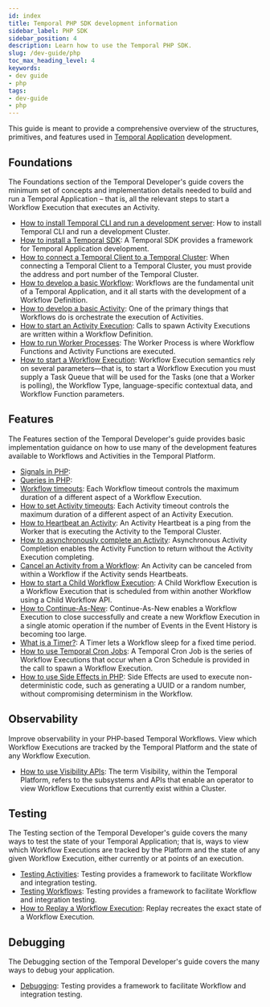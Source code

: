 ```yaml
---
id: index
title: Temporal PHP SDK development information
sidebar_label: PHP SDK
sidebar_position: 4
description: Learn how to use the Temporal PHP SDK.
slug: /dev-guide/php
toc_max_heading_level: 4
keywords:
- dev guide
- php
tags:
- dev-guide
- php
---
```



This guide is meant to provide a comprehensive overview of the structures, primitives, and features used in [Temporal Application](/temporal#temporal-application) development.

## Foundations

The Foundations section of the Temporal Developer's guide covers the minimum set of concepts and implementation details needed to build and run a Temporal Application – that is, all the relevant steps to start a Workflow Execution that executes an Activity.

- [How to install Temporal CLI and run a development server](/dev-guide/typescript/foundations#run-a-development-server): How to install Temporal CLI and run a development Cluster.
- [How to install a Temporal SDK](/dev-guide/php/foundations#install-a-temporal-sdk): A Temporal SDK provides a framework for Temporal Application development.
- [How to connect a Temporal Client to a Temporal Cluster](/dev-guide/php/foundations#connect-to-a-dev-cluster): When connecting a Temporal Client to a Temporal Cluster, you must provide the address and port number of the Temporal Cluster.
- [How to develop a basic Workflow](/dev-guide/php/foundations#develop-workflows): Workflows are the fundamental unit of a Temporal Application, and it all starts with the development of a Workflow Definition.
- [How to develop a basic Activity](/dev-guide/php/foundations#develop-activities): One of the primary things that Workflows do is orchestrate the execution of Activities.
- [How to start an Activity Execution](/dev-guide/php/foundations#activity-execution): Calls to spawn Activity Executions are written within a Workflow Definition.
- [How to run Worker Processes](/dev-guide/php/foundations#run-a-dev-worker): The Worker Process is where Workflow Functions and Activity Functions are executed.
- [How to start a Workflow Execution](/dev-guide/php/foundations#start-workflow-execution): Workflow Execution semantics rely on several parameters—that is, to start a Workflow Execution you must supply a Task Queue that will be used for the Tasks (one that a Worker is polling), the Workflow Type, language-specific contextual data, and Workflow Function parameters.

## Features

The Features section of the Temporal Developer's guide provides basic implementation guidance on how to use many of the development features available to Workflows and Activities in the Temporal Platform.

- [Signals in PHP](/dev-guide/php/features#signals):
- [Queries in PHP](/dev-guide/php/features#queries):
- [Workflow timeouts](/dev-guide/php/features#workflow-timeouts): Each Workflow timeout controls the maximum duration of a different aspect of a Workflow Execution.
- [How to set Activity timeouts](/dev-guide/php/features#activity-timeouts): Each Activity timeout controls the maximum duration of a different aspect of an Activity Execution.
- [How to Heartbeat an Activity](/dev-guide/php/features#activity-heartbeats): An Activity Heartbeat is a ping from the Worker that is executing the Activity to the Temporal Cluster.
- [How to asynchronously complete an Activity](/dev-guide/php/features#asynchronous-activity-completion): Asynchronous Activity Completion enables the Activity Function to return without the Activity Execution completing.
- [Cancel an Activity from a Workflow](/dev-guide/php/features#cancel-an-activity): An Activity can be canceled from within a Workflow if the Activity sends Heartbeats.
- [How to start a Child Workflow Execution](/dev-guide/php/features#child-workflows): A Child Workflow Execution is a Workflow Execution that is scheduled from within another Workflow using a Child Workflow API.
- [How to Continue-As-New](/dev-guide/php/features#continue-as-new): Continue-As-New enables a Workflow Execution to close successfully and create a new Workflow Execution in a single atomic operation if the number of Events in the Event History is becoming too large.
- [What is a Timer?](/dev-guide/php/features#timers): A Timer lets a Workflow sleep for a fixed time period.
- [How to use Temporal Cron Jobs](/dev-guide/php/features#temporal-cron-jobs): A Temporal Cron Job is the series of Workflow Executions that occur when a Cron Schedule is provided in the call to spawn a Workflow Execution.
- [How to use Side Effects in PHP](/dev-guide/php/features#side-effects): Side Effects are used to execute non-deterministic code, such as generating a UUID or a random number, without compromising determinism in the Workflow.

## Observability

Improve observability in your PHP-based Temporal Workflows. View which Workflow Executions are tracked by the Temporal Platform and the state of any Workflow Execution.

- [How to use Visibility APIs](/dev-guide/php/observability#visibility): The term Visibility, within the Temporal Platform, refers to the subsystems and APIs that enable an operator to view Workflow Executions that currently exist within a Cluster.

## Testing

The Testing section of the Temporal Developer's guide covers the many ways to test the state of your Temporal Application; that is, ways to view which Workflow Executions are tracked by the Platform and the state of any given Workflow Execution, either currently or at points of an execution.

- [Testing Activities](/dev-guide/php/testing#test-activities): Testing provides a framework to facilitate Workflow and integration testing.
- [Testing Workflows](/dev-guide/php/testing#test-workflows): Testing provides a framework to facilitate Workflow and integration testing.
- [How to Replay a Workflow Execution](/dev-guide/php/testing#replay): Replay recreates the exact state of a Workflow Execution.

## Debugging

The Debugging section of the Temporal Developer's guide covers the many ways to debug your application.

- [Debugging](/dev-guide/php/debugging#debug): Testing provides a framework to facilitate Workflow and integration testing.

